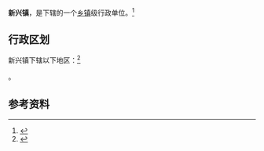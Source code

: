 {{中国乡级行政区|21/07/26/114/000}}

'''新兴镇'''，是{{PRC admin/fullname|21/07/26/114/000|3}}下辖的一个[[乡镇|乡镇]]级行政单位。<ref>{{PRC admin/ref sgc|{{PRC admin/parent|21/07/26/114/000}}}}</ref>

== 行政区划 ==

新兴镇下辖以下地区：<ref>{{PRC admin/ref sgc|21/07/26/114/000}}</ref>

{{PRC admin/children|21/07/26/114/000}}。

== 参考资料 ==

{{reflist}}

{{行政区划小作品}}
{{PRC admin/navcat|21/07/26/114/000}}